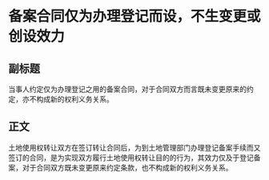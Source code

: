 # 备案合同仅为办理登记而设，不生变更或创设效力
## 副标题
当事人约定仅为办理登记之用的备案合同，对于合同双方而言既未变更原来的约定，亦不构成新的权利义务关系。
## 正文
土地使用权转让双方在签订转让合同后，为到土地管理部门办理登记备案手续而又签订的合同，是为实现双方履行土地使用权转让目的的行为，其效力仅及于登记备案，对于合同双方既未变更原来约定条款，也不构成新的权利义务关系。